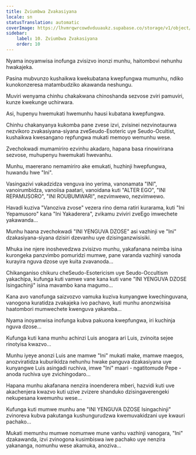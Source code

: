 ```yaml
---
title: Zviumbwa Zvakasiyana
locale: sn
statusTranslation: automatic
coverImage: https://lhvmrqwrcowdvduuaukz.supabase.co/storage/v1/object/public/strapi-uploads/small_cover-tratado-de-psicologia-revolucionaria.webp-5e15e1cec4e0ebebcde5d7fc7565d8fd.webp
sidebar:
    label: 10. Zviumbwa Zvakasiyana
    order: 10
---
```

Nyama inoyamwisa inofunga zvisizvo inonzi munhu, haitombovi nehunhu hwakajeka.

Pasina mubvunzo kushaikwa kwekubatana kwepfungwa mumunhu, ndiko kunokonzeresa matambudziko akawanda neshungu.

Muviri wenyama chinhu chakakwana chinoshanda sezvose zviri pamuviri, kunze kwekunge uchirwara.

Asi, hupenyu hwemukati hwemunhu hausi kubatana kwepfungwa.

Chinhu chakanyanya kukomba pane zvese izvi, zvisinei nezvinotaurwa nezvikoro zvakasiyana-siyana zveSeudo-Esoteric uye Seudo-Ocultist, kushaikwa kwesangano repfungwa mukati memoyo wemunhu wese.

Zvechokwadi mumamiriro ezvinhu akadaro, hapana basa rinowirirana sezvose, muhupenyu hwemukati hwevanhu.

Munhu, maererano nemamiriro ake emukati, huzhinji hwepfungwa, huwandu hwe "Ini".

Vasingazivi vakadzidza venguva ino yerima, vanonamata "INI", vanoirumbidza, vanoiisa paatari, vanoidana kuti "ALTER EGO", "INI REPAMUSORO", "INI ROUBUMWARI", nezvimwewo, nezvimwewo.

Havadi kuziva "Vanoziva zvose" vezera rino dema ratiri kurarama, kuti "Ini Yepamusoro" kana "Ini Yakaderera", zvikamu zviviri zveEgo imwechete yakawanda...

Munhu haana zvechokwadi "INI YENGUVA DZOSE" asi vazhinji ve "Ini" dzakasiyana-siyana dzisiri dzevanhu uye dzisinganzwisisiki.

Mhuka ine njere inoshevedzwa zvisizvo munhu, yakafanana neimba isina kurongeka panzvimbo pomuridzi mumwe, pane varanda vazhinji vanoda kurayira nguva dzose uye kuita zvavanoda...

Chikanganiso chikuru cheSeudo-Esotericism uye Seudo-Occultism yakachipa, kufunga kuti vamwe vane kana kuti vane "INI YENGUVA DZOSE Isingachinji" isina mavambo kana magumo...

Kana avo vanofunga saizvozvo vamuka kuziva kunyangwe kwechinguvana, vanogona kuratidza zvakajeka ivo pachavo, kuti munhu anonzwisisa haatombori mumwechete kwenguva yakareba...

Nyama inoyamwisa inofunga kubva pakuona kwepfungwa, iri kuchinja nguva dzose...

Kufunga kuti kana munhu achinzi Luis anogara ari Luis, zvinoita sejee rinotyisa kwazvo...

Munhu iyeye anonzi Luis ane mamwe "Ini" mukati make, mamwe maegos, anozviratidza kuburikidza nehunhu hwake panguva dzakasiyana uye kunyangwe Luis asingadi ruchiva, imwe "Ini" maari - ngatitomude Pepe - anoda ruchiva uye zvichingodaro...

Hapana munhu akafanana nenzira inoenderera mberi, hazvidi kuti uve akachenjera kwazvo kuti uzive zvizere shanduko dzisingaverengeki nekupesana kwemunhu wese...

Kufunga kuti mumwe munhu ane "INI YENGUVA DZOSE Isingachinji" zvinoreva kubva pakutanga kushungurudzwa kwemuvakidzani uye kwauri pachako...

Mukati memunhu mumwe nomumwe mune vanhu vazhinji vanogara, "Ini" dzakawanda, izvi zvinogona kusimbiswa iwe pachako uye nenzira yakananga, nomunhu wese akamuka, anoziva...

